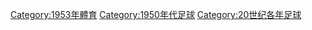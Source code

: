 {{Commons category|1953 in association football}}

[[Category:1953年體育|Category:1953年體育]]
[[Category:1950年代足球|Category:1950年代足球]]
[[Category:20世纪各年足球|Category:20世纪各年足球]]